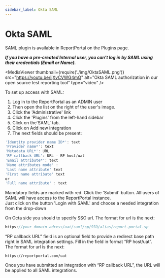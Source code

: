 ```yaml
---
sidebar_label: Okta SAML
---
```


# Okta SAML

SAML plugin is available in ReportPortal on the Plugins page.

***If you have a pre-created Internal user, you can't log in by SAML using their credentials (Email or Name).***

<MediaViewer thumbnail={require('./img/OktaSAML.png')} src="https://youtu.be/ljXvCVWG4mQ" alt="Okta SAML authorization in our open source test reporting tool" type="video" />

To set up access with SAML:

1. Log in to the ReportPortal as an ADMIN user
2. Then open the list on the right of the user's image.
3. Click the 'Administrative' link
4. Click the 'Plugins' from the left-hand sidebar
5. Click on the'SAML' tab.
6. Click on Add new integration
7. The next fields should be present:

```javascript 
'Identity provider name ID*': text
'Provider name*': text
'Metadata URL*': URL
'RP callback URL': URL - RP host/uat
'Email attribute*': text
'Name attributes mode' : 
'Last name attribute' text
'First name attribute' text
or
'Full name attribute' : text
  ```

Mandatory fields are marked with red.
Click the 'Submit' button.
All users of SAML will have access to the ReportPortal instance.  
Just click on the button 'Login with SAML' and choose a needed integration from the drop-down


On Octa side you should to specify SSO url. The format for url is the next:

```java
https://your domain adress/uat/saml/sp/SSO/alias/report-portal-sp
```

“RP callback URL” field is an optional field to provide a redirect base path right in SAML integration settings. Fill in the field in format “RP host/uat”. The format for url is the next:

```
https://reportportal.com/uat
```
Once you have submitted an integration with “RP callback URL”, the URL will be applied to all SAML integrations.
